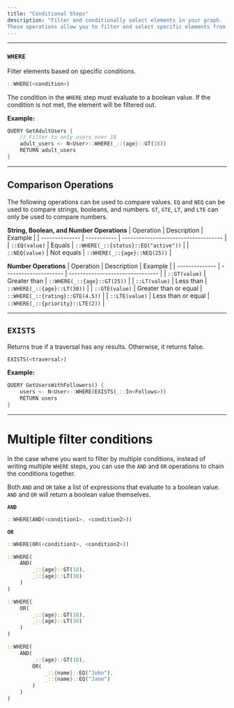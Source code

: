 ```yaml
---
title: "Conditional Steps"
description: "Filter and conditionally select elements in your graph.
These operations allow you to filter and select specific elements from your graph based on conditions."
---
```


---

### `WHERE`

Filter elements based on specific conditions.

```rust
::WHERE(<condition>)
```

The condition in the `WHERE` step must evaluate to a boolean value.
If the condition is not met, the element will be filtered out.

**Example:**

```rust
QUERY GetAdultUsers {
    // Filter to only users over 18
    adult_users <- N<User>::WHERE(_::{age}::GT(18))
    RETURN adult_users
}
```

---

## Comparison Operations

The following operations can be used to compare values.
`EQ` and `NEQ` can be used to compare strings, booleans, and numbers.
`GT`, `GTE`, `LT`, and `LTE` can only be used to compare numbers.

**String, Boolean, and Number Operations**
| Operation | Description | Example |
| -------------- | ----------- | ------------------------------------ |
| `::EQ(value)` | Equals | `::WHERE(_::{status}::EQ("active"))` |
| `::NEQ(value)` | Not equals | `::WHERE(_::{age}::NEQ(25))` |

**Number Operations**
| Operation | Description | Example |
| -------------- | --------------------- | -------------------------------- |
| `::GT(value)` | Greater than | `::WHERE(_::{age}::GT(25))` |
| `::LT(value)` | Less than | `::WHERE(_::{age}::LT(30))` |
| `::GTE(value)` | Greater than or equal | `::WHERE(_::{rating}::GTE(4.5))` |
| `::LTE(value)` | Less than or equal | `::WHERE(_::{priority}::LTE(2))` |

---

## `EXISTS`

Returns true if a traversal has any results. Otherwise, it returns false.

```rust
EXISTS(<traversal>)
```

**Example:**

```rust
QUERY GetUsersWithFollowers() {
    users <- N<User>::WHERE(EXISTS(_::In<Follows>))
    RETURN users
}
```

---

# Multiple filter conditions

In the case where you want to filter by multiple conditions,
instead of writing multiple `WHERE` steps, you can use the `AND` and `OR` operations
to chain the conditions together.

Both `AND` and `OR` take a list of expressions that evaluate to a boolean value. 
`AND` and `OR` will return a boolean value themselves.

**`AND`**

```rust
::WHERE(AND(<condition1>, <condition2>))
```

**`OR`**

```rust
::WHERE(OR(<condition1>, <condition2>))
```

<AccordionGroup>

<Accordion title="AND Example" default>

```rust
::WHERE(
    AND(
        _::{age}::GT(18), 
        _::{age}::LT(30)
    )
)
```

</Accordion>

<Accordion title="OR Example">

```rust
::WHERE(
    OR(
        _::{age}::GT(18), 
        _::{age}::LT(30)
    )
)
```

</Accordion>

<Accordion title="Using AND and OR Together">

```rust
::WHERE(
    AND(
        _::{age}::GT(18), 
        OR(
            _::{name}::EQ("John"), 
            _::{name}::EQ("Jane")
        )
    )
)
```

</Accordion>

</AccordionGroup>
